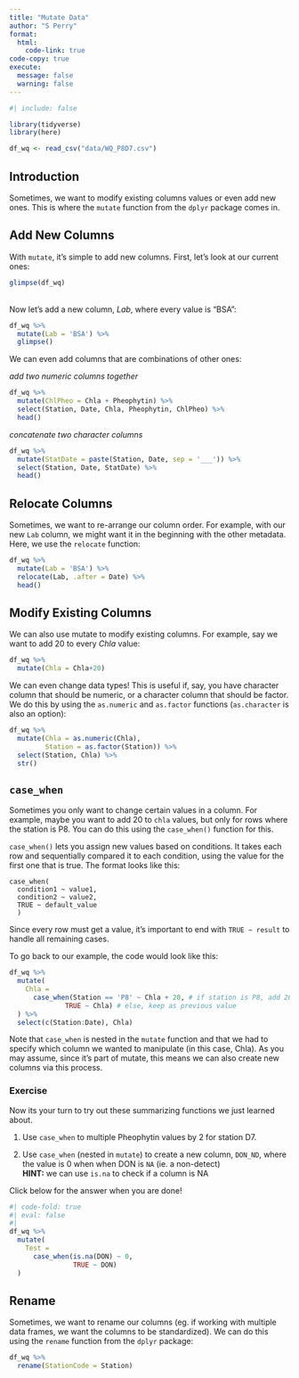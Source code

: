 ```yaml
---
title: "Mutate Data"
author: "S Perry"
format:
  html:
    code-link: true
code-copy: true
execute: 
  message: false
  warning: false
---
```


```r
#| include: false

library(tidyverse)
library(here)

df_wq <- read_csv("data/WQ_P8D7.csv")
```

## Introduction

Sometimes, we want to modify existing columns values or even add new ones. This is where the `mutate` function from the `dplyr` package comes in.

## Add New Columns

With `mutate`, it's simple to add new columns. First, let's look at our current ones:

```r
glimpse(df_wq)
```

\
Now let's add a new column, *Lab*, where every value is "BSA":

```r
df_wq %>%
  mutate(Lab = 'BSA') %>%
  glimpse()
```

We can even add columns that are combinations of other ones:

*add two numeric columns together*

```r
df_wq %>%
  mutate(ChlPheo = Chla + Pheophytin) %>%
  select(Station, Date, Chla, Pheophytin, ChlPheo) %>%
  head()
```

*concatenate two character columns*

```r
df_wq %>%
  mutate(StatDate = paste(Station, Date, sep = '___')) %>%
  select(Station, Date, StatDate) %>%
  head()
```

::: callout-note
## Relocate Columns

Sometimes, we want to re-arrange our column order. For example, with our new `Lab` column, we might want it in the beginning with the other metadata. Here, we use the `relocate` function:

```r
df_wq %>%
  mutate(Lab = 'BSA') %>%
  relocate(Lab, .after = Date) %>%
  head()
```
:::

## Modify Existing Columns

We can also use mutate to modify existing columns. For example, say we want to add 20 to every *Chla* value:

```r
df_wq %>%
  mutate(Chla = Chla+20)
```

We can even change data types! This is useful if, say, you have character column that should be numeric, or a character column that should be factor. We do this by using the `as.numeric` and `as.factor` functions (`as.character` is also an option):

```r
df_wq %>%
  mutate(Chla = as.numeric(Chla),
         Station = as.factor(Station)) %>%
  select(Station, Chla) %>%
  str()
```

## `case_when`

Sometimes you only want to change certain values in a column. For example, maybe you want to add 20 to `chla` values, but only for rows where the station is P8. You can do this using the `case_when()` function for this.

`case_when()` lets you assign new values based on conditions. It takes each row and sequentially compared it to each condition, using the value for the first one that is true. The format looks like this:

```         
case_when(
  condition1 ~ value1,
  condition2 ~ value2,
  TRUE ~ default_value
  )
```

Since every row must get a value, it’s important to end with `TRUE ~ result` to handle all remaining cases.

To go back to our example, the code would look like this:

```r
df_wq %>%
  mutate(
    Chla =
      case_when(Station == 'P8' ~ Chla + 20, # if station is P8, add 20
              TRUE ~ Chla) # else, keep as previous value
  ) %>%
  select(c(Station:Date), Chla)
```

Note that `case_when` is nested in the `mutate` function and that we had to specify which column we wanted to manipulate (in this case, Chla). As you may assume, since it's part of mutate, this means we can also create new columns via this process.

### Exercise

Now its your turn to try out these summarizing functions we just learned about.

1)  Use `case_when` to multiple Pheophytin values by 2 for station D7.

2)  Use `case_when` (nested in `mutate`) to create a new column, `DON_ND`, where the value is 0 when when DON is `NA` (ie. a non-detect)\
    **HINT:** we can use `is.na` to check if a column is NA

Click below for the answer when you are done!

```r
#| code-fold: true
#| eval: false
#| 
df_wq %>%
  mutate(
    Test = 
      case_when(is.na(DON) ~ 0,
                TRUE ~ DON)
  )
```

## Rename

Sometimes, we want to rename our columns (eg. if working with multiple data frames, we want the columns to be standardized). We can do this using the `rename` function from the `dplyr` package:

```r
df_wq %>%
  rename(StationCode = Station)
```
